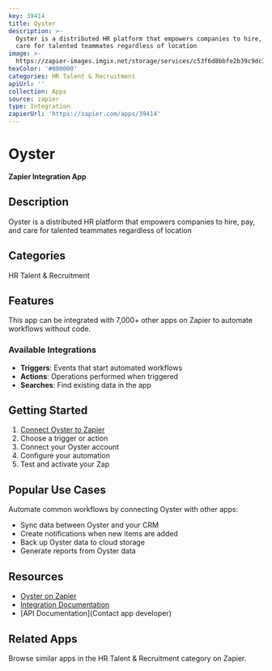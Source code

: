```yaml
---
key: 39414
title: Oyster
description: >-
  Oyster is a distributed HR platform that empowers companies to hire, pay, and
  care for talented teammates regardless of location
image: >-
  https://zapier-images.imgix.net/storage/services/c53f6d8bbfe2b39c9dc13914e7edd899.png?auto=format%2Ccompress&ixlib=python-3.0.0&q=50
hexColor: '#000000'
categories: HR Talent & Recruitment
apiUrl: ''
collection: Apps
source: zapier
type: Integration
zapierUrl: 'https://zapier.com/apps/39414'
---
```

# Oyster

**Zapier Integration App**

## Description

Oyster is a distributed HR platform that empowers companies to hire, pay, and care for talented teammates regardless of location

## Categories

HR Talent & Recruitment

## Features

This app can be integrated with 7,000+ other apps on Zapier to automate workflows without code.

### Available Integrations

- **Triggers**: Events that start automated workflows
- **Actions**: Operations performed when triggered
- **Searches**: Find existing data in the app

## Getting Started

1. [Connect Oyster to Zapier](https://zapier.com/apps/39414)
2. Choose a trigger or action
3. Connect your Oyster account
4. Configure your automation
5. Test and activate your Zap

## Popular Use Cases

Automate common workflows by connecting Oyster with other apps:

- Sync data between Oyster and your CRM
- Create notifications when new items are added
- Back up Oyster data to cloud storage
- Generate reports from Oyster data

## Resources

- [Oyster on Zapier](https://zapier.com/apps/39414)
- [Integration Documentation](https://zapier.com/apps/39414/integrations)
- [API Documentation](Contact app developer)

## Related Apps

Browse similar apps in the HR Talent & Recruitment category on Zapier.
